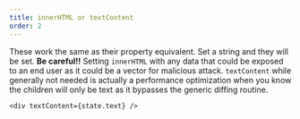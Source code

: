 ```yaml
---
title: innerHTML or textContent
order: 2
---
```


These work the same as their property equivalent. Set a string and they will be set. **Be careful!!** Setting `innerHTML` with any data that could be exposed to an end user as it could be a vector for malicious attack. `textContent` while generally not needed is actually a performance optimization when you know the children will only be text as it bypasses the generic diffing routine.

```tsx
<div textContent={state.text} />
```
